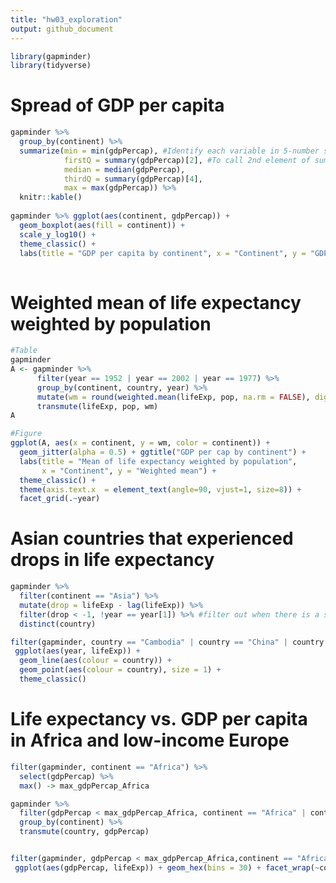 ```yaml
---
title: "hw03_exploration"
output: github_document
---
```


```r
library(gapminder)
library(tidyverse)
```

# Spread of GDP per capita

```r
gapminder %>% 
  group_by(continent) %>% 
  summarize(min = min(gdpPercap), #Identify each variable in 5-number summary separately to correspond to a boxplot. Summary() function gives 6 number output, so it can't be output directly otherwise the table and plot wouldn't match
            firstQ = summary(gdpPercap)[2], #To call 2nd element of summary()
            median = median(gdpPercap),
            thirdQ = summary(gdpPercap)[4],
            max = max(gdpPercap)) %>% 
  knitr::kable()
  
gapminder %>% ggplot(aes(continent, gdpPercap)) +
  geom_boxplot(aes(fill = continent)) +
  scale_y_log10() +
  theme_classic() +
  labs(title = "GDP per capita by continent", x = "Continent", y = "GDP per capita")
  

```


# Weighted mean of life expectancy weighted by population

```r
#Table
gapminder
A <- gapminder %>% 
      filter(year == 1952 | year == 2002 | year == 1977) %>% 
      group_by(continent, country, year) %>% 
      mutate(wm = round(weighted.mean(lifeExp, pop, na.rm = FALSE), digits = 1)) %>% 
      transmute(lifeExp, pop, wm)
A

#Figure
ggplot(A, aes(x = continent, y = wm, color = continent)) +
  geom_jitter(alpha = 0.5) + ggtitle("GDP per cap by continent") +
  labs(title = "Mean of life expectancy weighted by population", 
       x = "Continent", y = "Weighted mean") +
  theme_classic() +
  theme(axis.text.x  = element_text(angle=90, vjust=1, size=8)) +
  facet_grid(.~year)

```

# Asian countries that experienced drops in life expectancy

```r
gapminder %>% 
  filter(continent == "Asia") %>% 
  mutate(drop = lifeExp - lag(lifeExp)) %>% 
  filter(drop < -1, !year == year[1]) %>% #filter out when there is a significant drop which we will set as 1 year less than previous data, and filter out "drop" of first year of data (junk values)
  distinct(country)

filter(gapminder, country == "Cambodia" | country == "China" | country == "Iraq" | country == "Korea, Dem. Rep.") %>% 
 ggplot(aes(year, lifeExp)) +
  geom_line(aes(colour = country)) +
  geom_point(aes(colour = country), size = 1) +
  theme_classic()

```

# Life expectancy vs. GDP per capita in Africa and low-income Europe

```r
filter(gapminder, continent == "Africa") %>% 
  select(gdpPercap) %>% 
  max() -> max_gdpPercap_Africa

gapminder %>% 
  filter(gdpPercap < max_gdpPercap_Africa, continent == "Africa" | continent == "Europe") %>% 
  group_by(continent) %>% 
  transmute(country, gdpPercap)


filter(gapminder, gdpPercap < max_gdpPercap_Africa,continent == "Africa" | continent == "Europe") %>% 
 ggplot(aes(gdpPercap, lifeExp)) + geom_hex(bins = 30) + facet_wrap(~continent)
```

